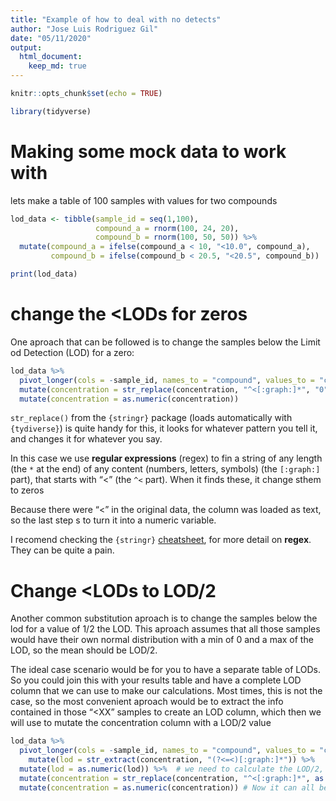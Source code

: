 ```yaml
---
title: "Example of how to deal with no detects"
author: "Jose Luis Rodriguez Gil"
date: "05/11/2020"
output: 
  html_document:
    keep_md: true
---
```


```r
knitr::opts_chunk$set(echo = TRUE)
```

```r

library(tidyverse)

```

# Making some mock data to work with

lets make a table of 100 samples with values for two compounds

```r

lod_data <- tibble(sample_id = seq(1,100),                                  # Just a sequence of numbers from 1 to 100 as sample ID
                   compound_a = rnorm(100, 24, 20),                         # 100 concentrations, normally distributed around 24 with an SD of 20
                   compound_b = rnorm(100, 50, 50)) %>%                     # 100 concentrations, normally distributed around 50 with an SD of 50
  mutate(compound_a = ifelse(compound_a < 10, "<10.0", compound_a),
         compound_b = ifelse(compound_b < 20.5, "<20.5", compound_b))       # no we use ifelse() to give all samples below the LOD an "<LOD" value

print(lod_data)

```

# change the <LODs for zeros

One aproach that can be followed is to change the samples below the Limit od Detection (LOD) for a zero:

```r

lod_data %>% 
  pivot_longer(cols = -sample_id, names_to = "compound", values_to = "concentration") %>% 
  mutate(concentration = str_replace(concentration, "^<[:graph:]*", "0")) %>% 
  mutate(concentration = as.numeric(concentration))

```

`str_replace()` from the `{stringr}` package (loads automatically with `{tydiverse}`) is quite handy for this, it looks for whatever pattern you tell it, and changes it for whatever you say.

In this case we use **regular expressions** (regex) to fin a string of any length (the `*` at the end) of any content (numbers, letters, symbols) (the `[:graph:]` part), that starts with "<" (the `^<` part). When it finds these, it change sthem to zeros

Because there were "<" in the original data, the column was loaded as text, so the last step s to turn it into a numeric variable.

I recomend checking the `{stringr}` [cheatsheet](https://github.com/rstudio/cheatsheets/blob/master/strings.pdf), for more detail on **regex**. They can be quite a pain.

# Change <LODs to LOD/2

Another common substitution aproach is to change the samples below the lod for a value of 1/2 the LOD. This aproach assumes that all those samples would have their own normal distribution with a min of 0 and a max of the LOD, so the mean should be LOD/2.

The ideal case scenario would be for you to have a separate table of LODs. So you could join this with your results table and have a complete LOD column that we can use to make our calculations. Most times, this is not the case, so the most convenient aproach would be to extract the info contained in those "<XX" samples to create an LOD column, which then we will use to mutate the concentration column with a LOD/2 value

```r

lod_data %>% 
  pivot_longer(cols = -sample_id, names_to = "compound", values_to = "concentration") %>% 
    mutate(lod = str_extract(concentration, "(?<=<)[:graph:]*")) %>%    # here we use the "preceeded by <" ("(?<=<)") aproach, as we only want to keep the numbers
  mutate(lod = as.numeric(lod)) %>%  # we need to calculate the LOD/2, so we need it to be a number
  mutate(concentration = str_replace(concentration, "^<[:graph:]*", as.character(lod/2))) %>%  # same as before but now we replace with LOD/2. Additional "problem", because here we are working with strings, if we try to give it a number, it doesnt like it, so we need to soround that LOD/2 by that "as.character()"
  mutate(concentration = as.numeric(concentration)) # Now it can all be converted to numbers again!

```

